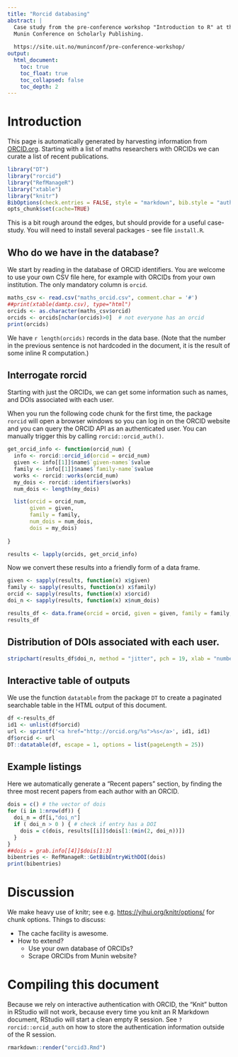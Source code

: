 ```yaml
---
title: "Rorcid databasing"
abstract: |
  Case study from the pre-conference workshop "Introduction to R" at the 2020
  Munin Conference on Scholarly Publishing.
  
  https://site.uit.no/muninconf/pre-conference-workshop/
output:
  html_document:
    toc: true
    toc_float: true
    toc_collapsed: false
    toc_depth: 2
---
```


# Introduction

This page is automatically generated by harvesting information from
[ORCID.org](http://orcid.org).  Starting with a list of maths
researchers with ORCIDs we can curate a list of recent publications.

```r
library("DT")
library("rorcid")
library("RefManageR")
library("xtable")
library("knitr")
BibOptions(check.entries = FALSE, style = "markdown", bib.style = "authoryear", cite.style = 'alphabetic', max.names=7)
opts_chunk$set(cache=TRUE)
```

This is a bit rough around the edges, but should provide for a useful
case-study.  You will need to install several packages - see file `install.R`.

## Who do we have in the database?

We start by reading in the database of ORCID identifiers.
You are welcome to use your own CSV file here, for example with ORCIDs
from your own institution. The only mandatory column is `orcid`.

```r
maths_csv <- read.csv("maths_orcid.csv", comment.char = '#')
##print(xtable(damtp.csv), type="html")
orcids <- as.character(maths_csv$orcid)
orcids <- orcids[nchar(orcids)>0]  # not everyone has an orcid
print(orcids)
```

We have `r length(orcids)` records in the data base.  (Note that the
number in the previous sentence is not hardcoded in the document, it
is the result of some inline R computation.)

## Interrogate rorcid

Starting with just the ORCIDs, we can get some information such as
names, and DOIs associated with each user.

When you run the following code chunk for the first time, the 
package `rorcid` will open a browser windows so you can log in on
the ORCID website and you can query the ORCID API as an 
authenticated user. You can manually trigger this by calling
`rorcid::orcid_auth()`.

```r
get_orcid_info <- function(orcid_num) {
  info <- rorcid::orcid_id(orcid = orcid_num)
  given <- info[[1]]$name$`given-names`$value
  family <- info[[1]]$name$`family-name`$value
  works <- rorcid::works(orcid_num)
  my_dois <- rorcid::identifiers(works)
  num_dois <- length(my_dois)

  list(orcid = orcid_num,
       given = given,
       family = family,
       num_dois = num_dois,
       dois = my_dois)
  
}

results <- lapply(orcids, get_orcid_info)
```

Now we convert these results into a friendly form of a data frame.

```r
given <- sapply(results, function(x) x$given)
family <- sapply(results, function(x) x$family)
orcid <- sapply(results, function(x) x$orcid)
doi_n <- sapply(results, function(x) x$num_dois)

results_df <- data.frame(orcid = orcid, given = given, family = family, doi_n = doi_n)
results_df
```

## Distribution of DOIs associated with each user.

```r
stripchart(results_df$doi_n, method = "jitter", pch = 19, xlab = "number of DOIs")
```

## Interactive table of outputs

We use the function `datatable` from the package `DT` to create a 
paginated searchable table in the HTML output of this document.

```r
df <-results_df
id1 <- unlist(df$orcid)
url <- sprintf('<a href="http://orcid.org/%s">%s</a>', id1, id1)
df$orcid <- url
DT::datatable(df, escape = 1, options = list(pageLength = 25))
```

## Example listings

Here we automatically generate a "Recent papers" section, by finding
the three most recent papers from each author with an ORCID.

```r
dois = c() # the vector of dois
for (i in 1:nrow(df)) {
  doi_n = df[i,"doi_n"]
  if ( doi_n > 0 ) { # check if entry has a DOI
    dois = c(dois, results[[i]]$dois[1:(min(2, doi_n))])
  }
}
##dois = grab.info[[4]]$dois[1:3]
bibentries <- RefManageR::GetBibEntryWithDOI(dois)
print(bibentries)
```

# Discussion

We make heavy use of knitr; see
e.g. <https://yihui.org/knitr/options/> for chunk options.  Things to
discuss:

- The cache facility is awesome.
- How to extend?
  - Use your own database of ORCIDs?
  - Scrape ORCIDs from Munin website?

# Compiling this document

Because we rely on interactive authentication with ORCID, the "Knit" button
in RStudio will not work, because every time you knit an R Markdown
document, RStudio will start a clean empty R session.  See 
`?rorcid::orcid_auth` on how to store the authentication information 
outside of the R session.

```r
rmarkdown::render("orcid3.Rmd")
```
